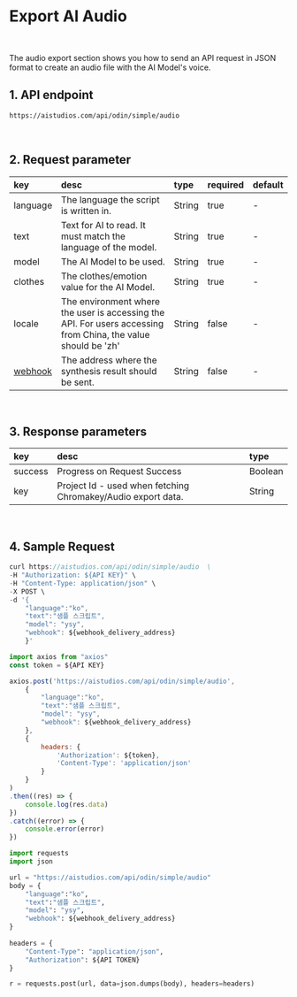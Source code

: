 # Export AI Audio


<br/>

The audio export section shows you how to send an API request in JSON format to create an audio file with the AI Model's voice.

## 1. API endpoint

```http
https://aistudios.com/api/odin/simple/audio
```

<br/>

## 2. Request parameter

|key|desc|type|required|default|
|:---|:---|:---|:---|:---|
|language|The language the script is written in.|String|true|-|
|text|Text for AI to read. It must match the language of the model.|String|true|-|
|model|The AI Model to be used.|String|true|-|
|clothes|The clothes/emotion value for the AI Model.|String|true|-|
|locale|The environment where the user is accessing the API. For users accessing from China, the value should be 'zh'|String|false|-|
|[webhook](https://docs.deepbrainai.io/aistudios/reference/webhook)|The address where the synthesis result should be sent.|String|false|-|

<br/>

## 3. Response parameters

|key|desc|type|
|:---|:---|:---|
|success|Progress on Request Success|Boolean|
|key|Project Id - used when fetching Chromakey/Audio export data.|String|

<br/>


## 4. Sample Request


<Tabs>
<TabItem value="curl" label="cURL">

```js
curl https://aistudios.com/api/odin/simple/audio  \
-H "Authorization: ${API KEY}" \
-H "Content-Type: application/json" \
-X POST \
-d '{
    "language":"ko",
    "text":"샘플 스크립트",
    "model": "ysy",
    "webhook": ${webhook_delivery_address}
    }'
```

</TabItem>
<TabItem value="js" label="Node.js">

```js
import axios from "axios" 
const token = ${API KEY}

axios.post('https://aistudios.com/api/odin/simple/audio', 
    {
        "language":"ko",
        "text":"샘플 스크립트",
        "model": "ysy",
        "webhook": ${webhook_delivery_address}
    }, 
    {
        headers: {
            'Authorization': ${token},
            'Content-Type': 'application/json'
        }
    }
)
.then((res) => {
    console.log(res.data)
})
.catch((error) => {
    console.error(error)
})
```

</TabItem>
<TabItem value="py" label="Python">

```py
import requests
import json

url = "https://aistudios.com/api/odin/simple/audio"
body = {
    "language":"ko",
    "text":"샘플 스크립트",
    "model": "ysy",
    "webhook": ${webhook_delivery_address}
}
    
headers = {
    "Content-Type": "application/json",
    "Authorization": ${API TOKEN}
}

r = requests.post(url, data=json.dumps(body), headers=headers)
```

</TabItem>
</Tabs>
